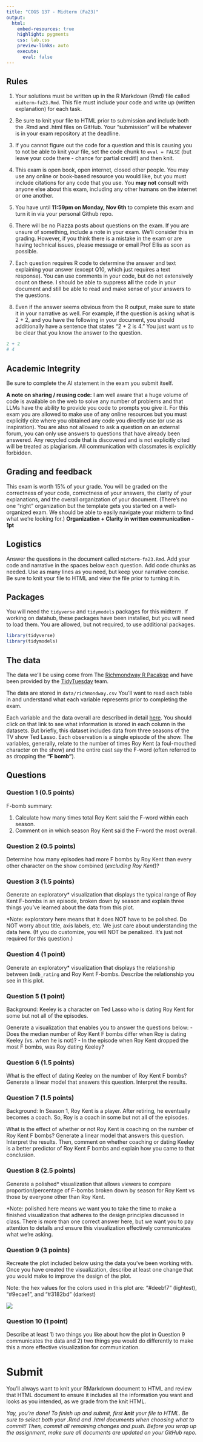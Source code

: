 ```yaml
---
title: "COGS 137 - Midterm (Fa23)"
output: 
  html: 
    embed-resources: true
    highlight: pygments
    css: lab.css
    preview-links: auto
    execute:
      eval: false
---
```


## Rules

1.  Your solutions must be written up in the R Markdown (Rmd) file called `midterm-fa23.Rmd`. This file must include your code and write up (written explanation) for each task.

2.  Be sure to knit your file to HTML prior to submission and include both the .Rmd and .html files on GitHub. Your "submission" will be whatever is in your exam repository at the deadline.

3.  If you cannot figure out the code for a question and this is causing you to not be able to knit your file, set the code chunk to `eval = FALSE` (but leave your code there - chance for partial credit!) and then knit.

4.  This exam is open book, open internet, closed other people. You may use any online or book-based resource you would like, but you must include citations for any code that you use. You **may not** consult with anyone else about this exam, including any other humans on the internet or one another.

5.  You have until **11:59pm on Monday, Nov 6th** to complete this exam and turn it in via your personal Github repo.

6.  There will be no Piazza posts about questions on the exam. If you are unsure of something, include a note in your exam. We'll consider this in grading. However, if you think there is a mistake in the exam or are having technical issues, please message or email Prof Ellis as soon as possible.

7.  Each question requires R code to determine the answer and text explaining your answer (except Q10, which just requires a text response). You can use comments in your code, but do not extensively count on these. I should be able to suppress **all** the code in your document and still be able to read and make sense of your answers to the questions.

8.  Even if the answer seems obvious from the R output, make sure to state it in your narrative as well. For example, if the question is asking what is 2 + 2, and you have the following in your document, you should additionally have a sentence that states "2 + 2 is 4." You just want us to be clear that you know the answer to the question.

``` r
2 + 2
# 4
```

## Academic Integrity

Be sure to complete the AI statement in the exam you submit itself.

**A note on sharing / reusing code:** I am well aware that a huge volume of code is available on the web to solve any number of problems and that LLMs have the ability to provide you code to prompts you give it. For this exam you are allowed to make use of any online resources but you must explicitly cite where you obtained any code you directly use (or use as inspiration). You are also not allowed to ask a question on an external forum, you can only use answers to questions that have already been answered. Any recycled code that is discovered and is not explicitly cited will be treated as plagiarism. All communication with classmates is explicitly forbidden.

## Grading and feedback

This exam is worth 15% of your grade. You will be graded on the correctness of your code, correctness of your answers, the clarity of your explanations, and the overall organization of your document. (There's no one "right" organization but the template gets you started on a well-organized exam. We should be able to easily navigate your midterm to find what we're looking for.) **Organization + Clarity in written communication - 1pt**

## Logistics

Answer the questions in the document called `midterm-fa23.Rmd`. Add your code and narrative in the spaces below each question. Add code chunks as needed. Use as many lines as you need, but keep your narrative concise. Be sure to knit your file to HTML and view the file prior to turning it in.

## Packages

You will need the `tidyverse` and `tidymodels` packages for this midterm. If working on datahub, these packages have been installed, but you will need to load them. You are allowed, but not required, to use additional packages.

```r
library(tidyverse)
library(tidymodels)
```

## The data

The data we'll be using come from The [Richmondway R Pacakge](https://github.com/deepshamenghani/richmondway) and have been provided by the [TidyTuesday](https://github.com/rfordatascience/tidytuesday/blob/master/data/2023/2023-09-26) team.

The data are stored in `data/richmondway.csv` You'll want to read each table in and understand what each variable represents prior to completing the exam.

Each variable and the data overall are described in detail [here](https://github.com/rfordatascience/tidytuesday/blob/master/data/2023/2023-09-26/readme.md#data-dictionary). You should click on that link to see what information is stored in each column in the datasets. But briefly, this dataset includes data from three seasons of the TV show Ted Lasso. Each observation is a single episode of the show. The variables, generally, relate to the number of times Roy Kent (a foul-mouthed character on the show) and the entire cast say the F-word (often referred to as dropping the **"F bomb"**).

## Questions

### Question 1 (0.5 points)

F-bomb summary:

1)  Calculate how many times total Roy Kent said the F-word within each season.
2)  Comment on in which season Roy Kent said the F-word the most overall.

### Question 2 (0.5 points)

Determine how many episodes had more F bombs by Roy Kent than every other character on the show combined (*excluding Roy Kent*)?

### Question 3 (1.5 points)

Generate an exploratory\* visualization that displays the typical range of Roy Kent F-bombs in an episode, broken down by season and explain three things you've learned about the data from this plot.

::: aside
\*Note: exploratory here means that it does NOT have to be polished. Do NOT worry about title, axis labels, etc. We just care about understanding the data here. (If you do customize, you will NOT be penalized. It's just not required for this question.)
:::

### Question 4 (1 point)

Generate an exploratory\* visualization that displays the relationship between `Imdb_rating` and Roy Kent F-bombs. Describe the relationship you see in this plot.

### Question 5 (1 point)

Background: Keeley is a character on Ted Lasso who is dating Roy Kent for some but not all of the episodes.

Generate a visualization that enables you to answer the questions below: - Does the median number of Roy Kent F bombs differ when Roy is dating Keeley (vs. when he is not)? - In the episode when Roy Kent dropped the most F bombs, was Roy dating Keeley?

### Question 6 (1.5 points)

What is the effect of dating Keeley on the number of Roy Kent F bombs? Generate a linear model that answers this question. Interpret the results.

### Question 7 (1.5 points)

Background: In Season 1, Roy Kent is a player. After retiring, he eventually becomes a coach. So, Roy is a coach in some but not all of the episodes.

What is the effect of whether or not Roy Kent is coaching on the number of Roy Kent F bombs? Generate a linear model that answers this question. Interpret the results. Then, comment on whether coaching or dating Keeley is a better predictor of Roy Kent F bombs and explain how you came to that conclusion.

### Question 8 (2.5 points)

Generate a polished\* visualization that allows viewers to compare proportion/percentage of F-bombs broken down by season for Roy Kent vs those by everyone other than Roy Kent.

::: aside
\*Note: polished here means we want you to take the time to make a finished visualization that adheres to the design principles discussed in class. There is more than one correct answer here, but we want you to pay attention to details and ensure this visualization effectively communicates what we're asking.
:::

### Question 9 (3 points)

Recreate the plot included below using the data you've been working with. Once you have created the visualization, describe at least one change that you would make to improve the design of the plot.

::: aside
Note: the hex values for the colors used in this plot are: "#deebf7" (lightest), "#9ecae1", and "#3182bd" (darkest)
:::

![](img/plot-to-recreate-fa23.png)

### Question 10 (1 point)

Describe at least 1) two things you like about how the plot in Question 9 communicates the data and 2) two things you would do differently to make this a more effective visualization for communication.

# Submit

::: callout-important
You'll always want to knit your RMarkdown document to HTML and review that HTML document to ensure it includes all the information you want and looks as you intended, as we grade from the knit HTML.
:::

*Yay, you're done! To finish up and submit, first **knit** your file to HTML. Be sure to select both your .Rmd and .html documents when choosing what to commit! Then, commit all remaining changes and push. Before you wrap up the assignment, make sure all documents are updated on your GitHub repo.*
